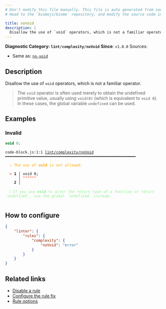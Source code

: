 ```yaml
---
# Don't modify this file manually. This file is auto generated from source, and you will lose your changes next time the website is built.
# Head to the `biomejs/biome` repository, and modify the source code in there.

title: noVoid
description: |
  Disallow the use of `void` operators, which is not a familiar operator.
---
```


**Diagnostic Category: `lint/complexity/noVoid`**
<Tabs>
<TabItem label="JavaScript (and super languages)" icon="seti:javascript">
**Since**: `v1.0.0`
Sources: 
- Same as: <a href="https://eslint.org/docs/latest/rules/no-void" target="_blank"><code>no-void</code></a>

## Description
Disallow the use of `void` operators, which is not a familiar operator.

>The `void` operator is often used merely to obtain the undefined primitive value,
usually using `void(0)` (which is equivalent to `void 0`). In these cases, the global variable `undefined` can be used.


## Examples

### Invalid

```js
void 0;
```

<pre class="language-text"><code class="language-text">code-block.js:1:1 <a href="https://biomejs.dev/linter/rules/no-void">lint/complexity/noVoid</a> ━━━━━━━━━━━━━━━━━━━━━━━━━━━━━━━━━━━━━━━━━━━━━━━━━━━━━━━━━━━<br /><br />  <strong><span style="color: Orange;">⚠</span></strong> <span style="color: Orange;">The use of </span><span style="color: Orange;"><strong>void</strong></span><span style="color: Orange;"> is not allowed.</span><br />  <br />  <strong><span style="color: Tomato;">&gt;</span></strong> <strong>1 │ </strong>void 0;<br />   <strong>   │ </strong><strong><span style="color: Tomato;">^</span></strong><strong><span style="color: Tomato;">^</span></strong><strong><span style="color: Tomato;">^</span></strong><strong><span style="color: Tomato;">^</span></strong><strong><span style="color: Tomato;">^</span></strong><strong><span style="color: Tomato;">^</span></strong><br />    <strong>2 │ </strong><br />  <br />  <strong><span style="color: lightgreen;">ℹ</span></strong> <span style="color: lightgreen;">If you use </span><span style="color: lightgreen;"><strong>void</strong></span><span style="color: lightgreen;"> to alter the return type of a function or return `undefined`, use the global `undefined` instead.</span><br />  <br /></code></pre>

## How to configure
```json title="biome.json"
{
	"linter": {
		"rules": {
			"complexity": {
				"noVoid": "error"
			}
		}
	}
}

```
## Related links

- [Disable a rule](/linter/#disable-a-lint-rule)
- [Configure the rule fix](/linter#configure-the-rule-fix)
- [Rule options](/linter/#rule-options)

</TabItem>
</Tabs>


